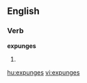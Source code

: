 
==English==

===Verb===
'''expunges'''

# {{third-person singular of|[[expunge]]}}

[[hu:expunges]]
[[vi:expunges]]